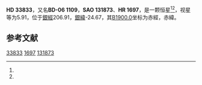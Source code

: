 {{Starbox begin
| name = HD 33833
}}
{{Starbox observe
| epoch = [[J2000.0|J2000.0]]
| constell = {{星座名待查}}<ref name=SIMBAD>{{cite web
 | url=http://simbad.u-strasbg.fr/simbad/sim-id?Ident=HR+1697
 | title =Pulsating variable Star
 | publisher=Centre de Données astronomiques de Strasbourg
 | work=SIMBAD
 | accessdate=2012-07-13}}</ref><ref name=DATA>{{cite web
 | url=http://vizier.u-strasbg.fr/viz-bin/VizieR-5?-out.add=.&-source=5050&-corr=PK=HR&-out.max=9999&HR=1697
 | title=VizieR Detailed Page
 | accessdate=2012-07-13
 | archive-date=2019-02-16
 | archive-url=https://web.archive.org/web/20190216105758/http://vizier.u-strasbg.fr/viz-bin/VizieR-5?-out.add=.&-source=5050&-corr=PK=HR&-out.max=9999&HR=1697
 | dead-url=no
 }}</ref>
| 星官 = 
| ra = {{RA|5|12|48.2}}<ref name=SIMBAD /><ref name=DATA />
| dec = {{DEC|-6|3|26}}<ref name=SIMBAD /><ref name=DATA />
| appmag_v = 5.91<ref name=SIMBAD /><ref name=DATA />
}}
{{Starbox character
| class = G7III<ref name=SIMBAD /><ref name=DATA />
| b-v = 0.96<ref name=SIMBAD /><ref name=DATA />
| u-b = 0.72<ref name=SIMBAD /><ref name=DATA />
| r-i = <ref name=SIMBAD /><ref name=DATA />
| variable = 
}}
{{Starbox astrometry
| radial_v = 0.72
| prop_mo_ra = 23
| parallax = 
| p_error = 
}}
{{Starbox catalog
| names =BD-06 1109，[[SAO星表|SAO]] 131873，[[HD星表|HD]] 33833，[[HR星表|HR]] 1697}}
{{Starbox reference |Simbad=HR+1697}}
{{Starbox end}}

'''HD 33833'''，又名'''BD-06 1109'''，'''SAO 131873'''、'''HR 1697'''，是一颗恒星<ref name=SIMBAD /><ref name=DATA />，视星等为5.91，位于[[銀道座標系|銀經]]206.91，[[銀道座標系|銀緯]]-24.67，其[[B1900.0|B1900.0]]坐标为赤經{{RA|5|7|54.6}}，赤緯{{DEC|-6|-24.67|34}}。

== 参考文献 ==
{{reflist}}

{{star-stub}}

[[Category:HD和HDE天體|33833]]
[[Category:HR天體|1697]]
[[Category:SAO天體|131873]]